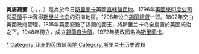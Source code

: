 {{noteTA
|1=zh:佐治;zh-hans:乔治;zh-hk:佐治;zh-sg:乔治;zh-tw:喬治;zh-cn:乔治
}}
{{Infobox Former Country
|native_name = British Ceylon
|conventional_long_name = 英屬錫蘭
|common_name = 錫蘭
|continent = [[亞洲|亞洲]]
|region    = 印度次大陸
|country   = 斯里蘭卡
|era       = 新帝國主義
|status    = [[直轄殖民地|直轄殖民地]]
|empire    = 英國
|government_type    = 
|event_start = 康提會議
|date_start  = 1815年3月5日
|year_start  = 1815年
|event_end   = 
|date_end    = 1948年2月14日
|year_end    = 1948年
|p1          = 康提王國
|flag_p1     = Flag of Ceylon.svg
|p2          = 英國東印度公司
|flag_p2     = Flag of the British East India Company (1801).svg
|flag_s1     = Flag of Ceylon (1948–1951).svg
|s1 = 錫蘭自治領
|image_flag   = Flag of Ceylon (1875–1948).svg
|image_coat   = Badge of Ceylon (1875–1948).svg
|
|image_map    = 
|image_map_caption  =
|symbol                 = 斯里蘭卡國徽|錫蘭徽章
|capital          = 可倫坡
|national_motto   = 
|national_anthem  = [[天佑吾王|天佑吾王]]
|common_languages = [[僧伽罗语|僧伽罗语]], [[泰米尔语|坦米爾語]], & [[英語|英語]] 
|currency         = 英屬錫蘭盧比
|leader1      = [[乔治三世|乔治三世]] (首)
|leader2      = [[乔治六世|乔治六世]] (末)
|year_leader1 = 1815－1820
|year_leader2 = 1936－1948  
|title_leader = 錫蘭國王
|representative1      = 
|year_representative1 = 
|representative2      =
|year_representative2 = 
|title_representative = [[錫蘭總督|錫蘭總督]]
|
|stat_year1 = 1871年
|stat_area1 = 65,610
|stat_pop1  = 2,400,380 <!--27 III 1871-->
|stat_year2 = 1891年
|stat_area2 = 65,610
|stat_pop2  = 3,007,789 <!--26 II 1891-->
|stat_year3 = 1911年
|stat_area3 = 65,610
|stat_pop3  = 4,106,350 <!--10 III 1911-->
|stat_year4 = 1931年
|stat_area4 = 65,610
|stat_pop4  = 5,306,871 <!--26 II 1931-->
|stat_year5 = 1946年
|stat_area5 = 65,610
|stat_pop5  = 6,657,339 <!--19 III 1946-->
|footnotes= 
}}

'''英屬錫蘭'''（{{lang-en|British Ceylon}}，{{lang-si|බ්‍රිතාන්‍ය ලංකාව}}，{{IAST|Britanya Lankava}}，{{lang-ta|பிரித்தானிய இலங்கை}}，{{IAST|Birithaniya Ilangai}}）是為於今日[[斯里蘭卡|斯里蘭卡]]英國[[直轄殖民地|直轄殖民地]]。1796年[[英國東印度公司|英國東印度公司]]從[[荷蘭|荷蘭]]手中奪得[[斯里兰卡岛|斯里兰卡岛]]的沿海地區。1798年设立[[錫蘭總督|錫蘭總督]]一职。1802年交由英國政府管理，1815年英國廢黜了錫蘭的國王，將斯里兰卡岛全島置於英國統治之下。1948年獨立，成立[[錫蘭自治領|錫蘭自治領]]。1972年更改國名為[[斯里蘭卡|斯里蘭卡]]。

{{英國海外領土}}
[[Category:英属锡兰|*]]
[[Category:亚洲的英国殖民地|Category:亚洲的英国殖民地]]
[[Category:斯里兰卡历史政权|Category:斯里兰卡历史政权]]